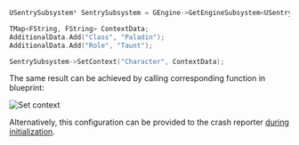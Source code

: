 ```cpp
USentrySubsystem* SentrySubsystem = GEngine->GetEngineSubsystem<USentrySubsystem>();

TMap<FString, FString> ContextData;
AdditionalData.Add("Class", "Paladin");
AdditionalData.Add("Role", "Taunt");

SentrySubsystem->SetContext("Character", ContextData);
```

The same result can be achieved by calling corresponding function in blueprint:

![Set context](/platform-includes/enriching-events/set-context/unreal_set_context.png)

Alternatively, this configuration can be provided to the crash reporter [during initialization](/platforms/unreal/configuration/setup-crashreporter/#configure-attributes).
